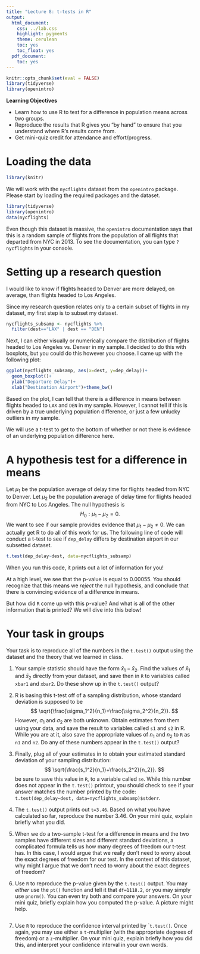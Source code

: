 ```yaml
---
title: "Lecture 8: t-tests in R"
output:
  html_document:
    css: ../lab.css
    highlight: pygments
    theme: cerulean
    toc: yes
    toc_float: yes
  pdf_document:
    toc: yes
---
```


```r
knitr::opts_chunk$set(eval = FALSE)
library(tidyverse)
library(openintro)
```


<div id="boxedtext">

**Learning Objectives**

+ Learn how to use R to test for a difference in population means across two groups. 
+ Reproduce the results that R gives you "by hand" to ensure that you understand where R's results come from. 
+ Get mini-quiz credit for attendance and effort/progress.
</div>

# Loading the data

```r
library(knitr)
```

We will work with the ``nycflights`` dataset from the ``openintro`` package. Please start by loading the required packages and the dataset. 

```r
library(tidyverse)
library(openintro)
data(nycflights)
```

Even though this dataset is massive, the ``openintro`` documentation says that this is a random sample of flights from the population of all flights that departed from NYC in 2013. To see the documentation, you can type ``?nycflights`` in your console. 

# Setting up a research question

I would like to know if flights headed to Denver are more delayed, on average, than flights headed to Los Angeles. 

Since my research question relates only to a certain subset of flights in my dataset, my first step is to subset my dataset. 

```r
nycflights_subsamp <- nycflights %>% 
  filter(dest=="LAX" | dest == "DEN")
```

Next, I can either visually or numerically compare the distribution of flights headed to Los Angeles vs. Denver in my sample. I decided to do this with boxplots, but you could do this however you choose. I came up with the following plot:

```r
ggplot(nycflights_subsamp, aes(x=dest, y=dep_delay))+
  geom_boxplot()+ 
  ylab("Departure Delay")+
  xlab("Destination Airport")+theme_bw()
```

Based on the plot, I can tell that there is a difference in means between flights headed to `LAX` and `DEN` in my sample. However, I cannot tell if this is driven by a true underlying population difference, or just a few unlucky outliers in my sample. 

We will use a t-test to get to the bottom of whether or not there is evidence of an underlying population difference here.

# A hypothesis test for a difference in means

Let $\mu_1$ be the population average of delay time for flights headed from NYC to Denver. Let $\mu_2$ be the population average of delay time for flights headed from NYC to Los Angeles. The null hypothesis is
$$
H_0: \mu_1 - \mu_2 = 0.
$$
We want to see if our sample provides evidence that $\mu_1 - \mu_2 \neq 0$. We can actually get R to do all of this work for us. The following line of code will conduct a t-test to see if ``dep_delay`` differs by destination airport in our subsetted dataset.

```r
t.test(dep_delay~dest, data=nycflights_subsamp)
```

When you run this code, it prints out a lot of information for you! 

At a high level, we see that the p-value is equal to $0.00055$. You should recognize that this means we *reject* the null hypothesis, and conclude that there is convincing evidence of a difference in means. 

But how did `R` come up with this p-value? And what is all of the other information that is printed? We will dive into this below!

# Your task in groups

Your task is to reproduce all of the numbers in the `t.test()` output using the dataset and the theory that we learned in class. 

1. Your sample statistic should have the form $\bar{x}_1 - \bar{x}_2$. Find the values of $\bar{x}_1$ and $\bar{x}_2$ directly from your dataset, and save then in `R` to variables called `xbar1` and `xbar2`. Do these show up in the ``t.test()`` output?

2. R is basing this t-test off of a sampling distribution, whose standard deviation is supposed to be 
$$
\sqrt{\frac{\sigma_1^2}{n_1}+\frac{\sigma_2^2}{n_2}}.
$$
However, $\sigma_1$ and $\sigma_2$ are both unknown. Obtain estimates from them using your data, and save the result to variables called `s1` and `s2` in R. While you are at it, also save the appropriate values of $n_1$ and $n_2$ to `R` as `n1` and `n2`. Do any of these numbers appear in the ``t.test()`` output?


3. Finally, plug all of your estimates in to obtain your estimated standard deviation of your sampling distribution:
$$
\sqrt{\frac{s_1^2}{n_1}+\frac{s_2^2}{n_2}}.
$$
be sure to save this value in `R`, to a variable called ``se``. While this number does not appear in the `t.test()` printout, you should check to see if your answer matches the number printed by the code: ``t.test(dep_delay~dest, data=nycflights_subsamp)$stderr``.

4. The ``t.test()`` output prints out `t=3.46`. Based on what you have calculated so far, reproduce the number 3.46. On your mini quiz, explain briefly what you did.

5. When we do a two-sample t-test for a difference in means and the two samples have different sizes and different standard deviations, a complicated formula tells us how many degrees of freedom our t-test has. In this case, I would argue that we really don't need to worry about the exact degrees of freedom for our test. In the context of this dataset, why might I argue that we don't need to worry about the exact degrees of freedom?

6. Use `R` to reproduce the p-value given by the ``t.test()`` output. You may *either* use the ``pt()`` function and tell it that ``df=1118.2``, or you may simply use ``pnorm()``. You can even try both and compare your answers. On your mini quiz, briefly explain how you computed the p-value. A picture might help. 

```r

```


7. Use `R` to reproduce the confidence interval printed by ``t.test()`. Once again, you may use either a `t`-multiplier (with the appropriate degrees of freedom) or a `z`-multiplier. On your mini quiz, explain briefly how you did this, and interpret your confidence interval in your own words. 


